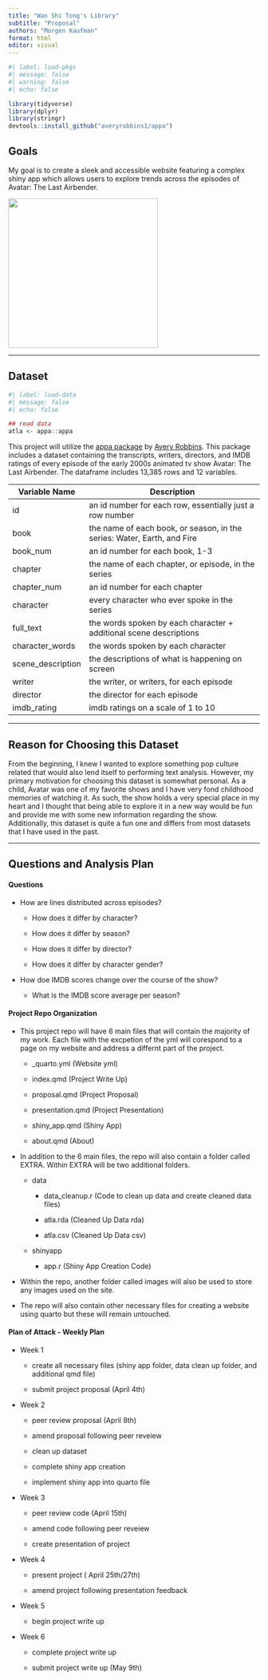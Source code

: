 ```yaml
---
title: "Wan Shi Tong's Library"
subtitle: "Proposal"
authors: "Morgen Kaufman"
format: html
editor: visual
---
```


```r
#| label: load-pkgs
#| message: false
#| warning: false
#| echo: false 

library(tidyverse)
library(dplyr)
library(stringr)
devtools::install_github("averyrobbins1/appa")
```

## Goals

My goal is to create a sleek and accessible website featuring a complex shiny app which allows users to explore trends across the episodes of Avatar: The Last Airbender.

![](images/avatar-the-last-airbender-appa-512x512.png){fig-align="center" width="300"}

------------------------------------------------------------------------

## Dataset

```r
#| label: load-data
#| message: false
#| echo: false 

## read data 
atla <- appa::appa
```

This project will utilize the [appa package](https://github.com/averyrobbins1/appa) by [Avery Robbins](https://github.com/averyrobbins1). This package includes a dataset containing the transcripts, writers, directors, and IMDB ratings of every episode of the early 2000s animated tv show Avatar: The Last Airbender. The dataframe includes 13,385 rows and 12 variables.

| Variable Name     | Description                                                             |
|-------------------|-------------------------------------------------------------------------|
| id                | an id number for each row, essentially just a row number                |
| book              | the name of each book, or season, in the series: Water, Earth, and Fire |
| book_num          | an id number for each book, 1-3                                         |
| chapter           | the name of each chapter, or episode, in the series                     |
| chapter_num       | an id number for each chapter                                           |
| character         | every character who ever spoke in the series                            |
| full_text         | the words spoken by each character + additional scene descriptions      |
| character_words   | the words spoken by each character                                      |
| scene_description | the descriptions of what is happening on screen                         |
| writer            | the writer, or writers, for each episode                                |
| director          | the director for each episode                                           |
| imdb_rating       | imdb ratings on a scale of 1 to 10                                      |

------------------------------------------------------------------------

## Reason for Choosing this Dataset

From the beginning, I knew I wanted to explore something pop culture related that would also lend itself to performing text analysis. However, my primary motivation for choosing this dataset is somewhat personal. As a child, Avatar was one of my favorite shows and I have very fond childhood memories of watching it. As such, the show holds a very special place in my heart and I thought that being able to explore it in a new way would be fun and provide me with some new information regarding the show. Additionally, this dataset is quite a fun one and differs from most datasets that I have used in the past.

------------------------------------------------------------------------

## Questions and Analysis Plan

#### Questions

-   How are lines distributed across episodes?

    -   How does it differ by character?

    -   How does it differ by season?

    -   How does it differ by director?

    -   How does it differ by character gender?

-   How doe IMDB scores change over the course of the show?

    -   What is the IMDB score average per season?

#### Project Repo Organization

-   This project repo will have 6 main files that will contain the majority of my work. Each file with the excpetion of the yml will corespond to a page on my website and address a differnt part of the project.

    -   \_quarto.yml (Website yml)

    -   index.qmd (Project Write Up)

    -   proposal.qmd (Project Proposal)

    -   presentation.qmd (Project Presentation)

    -   shiny_app.qmd (Shiny App)

    -   about.qmd (About)

-   In addition to the 6 main files, the repo will also contain a folder called EXTRA. Within EXTRA will be two additional folders.

    -   data

        -   data_cleanup.r (Code to clean up data and create cleaned data files)

        -   atla.rda (Cleaned Up Data rda)

        -   atla.csv (Cleaned Up Data csv)

    -   shinyapp

        -   app.r (Shiny App Creation Code)

-   Within the repo, another folder called images will also be used to store any images used on the site.

-   The repo will also contain other necessary files for creating a website using quarto but these will remain untouched.

#### Plan of Attack - Weekly Plan

-   Week 1

    -   create all necessary files (shiny app folder, data clean up folder, and additional qmd file)

    -   submit project proposal (April 4th)

-   Week 2

    -   peer review proposal (April 8th)

    -   amend proposal following peer reveiew

    -   clean up dataset

    -   complete shiny app creation

    -   implement shiny app into quarto file

-   Week 3

    -   peer review code (April 15th)

    -   amend code following peer reveiew

    -   create presentation of project

-   Week 4

    -   present project ( April 25th/27th)

    -   amend project following presentation feedback

-   Week 5

    -   begin project write up

-   Week 6

    -   complete project write up

    -   submit project write up (May 9th)
